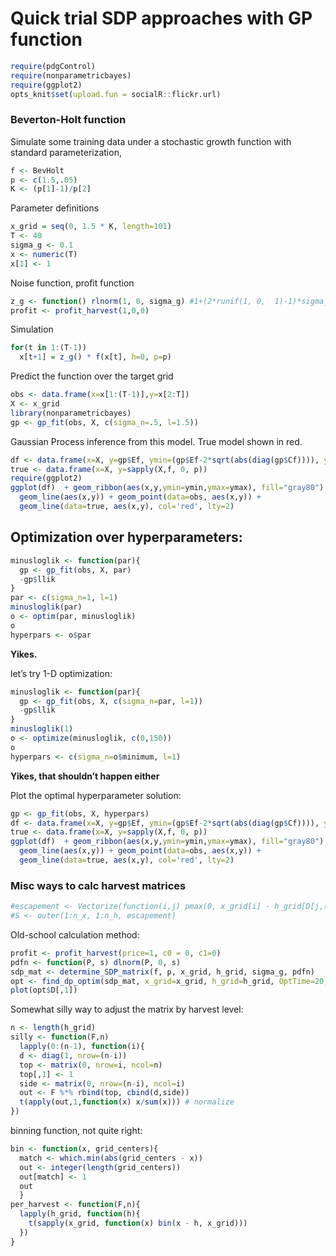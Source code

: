 Quick trial SDP approaches with GP function
==============================================

```r
require(pdgControl)
require(nonparametricbayes)
require(ggplot2)
opts_knit$set(upload.fun = socialR::flickr.url)
```


### Beverton-Holt function

Simulate some training data under a stochastic growth function with standard parameterization,


``` r
f <- BevHolt
p <- c(1.5,.05)
K <- (p[1]-1)/p[2] 
```



Parameter definitions

```r
x_grid = seq(0, 1.5 * K, length=101)
T <- 40
sigma_g <- 0.1
x <- numeric(T)
x[1] <- 1
```

Noise function, profit function
```r
z_g <- function() rlnorm(1, 0, sigma_g) #1+(2*runif(1, 0,  1)-1)*sigma_g #
profit <- profit_harvest(1,0,0)
```


Simulation 

```r
for(t in 1:(T-1))
  x[t+1] = z_g() * f(x[t], h=0, p=p)
```



Predict the function over the target grid

```r
obs <- data.frame(x=x[1:(T-1)],y=x[2:T])
X <- x_grid
library(nonparametricbayes)
gp <- gp_fit(obs, X, c(sigma_n=.5, l=1.5))
```

Gaussian Process inference from this model.  True model shown in red.  

```r
df <- data.frame(x=X, y=gp$Ef, ymin=(gp$Ef-2*sqrt(abs(diag(gp$Cf)))), ymax=(gp$Ef+2*sqrt(abs(diag(gp$Cf)))))
true <- data.frame(x=X, y=sapply(X,f, 0, p))
require(ggplot2)
ggplot(df)  + geom_ribbon(aes(x,y,ymin=ymin,ymax=ymax), fill="gray80") +
  geom_line(aes(x,y)) + geom_point(data=obs, aes(x,y)) +
  geom_line(data=true, aes(x,y), col='red', lty=2)
```



## Optimization over hyperparameters:


```r
minusloglik <- function(par){
  gp <- gp_fit(obs, X, par)
  -gp$llik
}
par <- c(sigma_n=1, l=1)
minusloglik(par)
o <- optim(par, minusloglik)
o
hyperpars <- o$par
```

**Yikes.**  

let's try 1-D optimization:


```r
minusloglik <- function(par){
  gp <- gp_fit(obs, X, c(sigma_n=par, l=1))
  -gp$llik
}
minusloglik(1)
o <- optimize(minusloglik, c(0,150))
o
hyperpars <- c(sigma_n=o$minimum, l=1)
```

**Yikes, that shouldn't happen either**


Plot the optimal hyperparameter solution:

```r
gp <- gp_fit(obs, X, hyperpars)
df <- data.frame(x=X, y=gp$Ef, ymin=(gp$Ef-2*sqrt(abs(diag(gp$Cf)))), ymax=(gp$Ef+2*sqrt(abs(diag(gp$Cf)))))
true <- data.frame(x=X, y=sapply(X,f, 0, p))
ggplot(df)  + geom_ribbon(aes(x,y,ymin=ymin,ymax=ymax), fill="gray80") +
  geom_line(aes(x,y)) + geom_point(data=obs, aes(x,y)) +
  geom_line(data=true, aes(x,y), col='red', lty=2)
```





### Misc ways to calc harvest matrices

```r
#escapement <- Vectorize(function(i,j) pmax(0, x_grid[i] - h_grid[D[j,(Tmax-t+1)]]))
#S <- outer(1:n_x, 1:n_h, escapement)
```

Old-school calculation method:


```r
profit <- profit_harvest(price=1, c0 = 0, c1=0)
pdfn <- function(P, s) dlnorm(P, 0, s)
sdp_mat <- determine_SDP_matrix(f, p, x_grid, h_grid, sigma_g, pdfn)
opt <- find_dp_optim(sdp_mat, x_grid=x_grid, h_grid=h_grid, OptTime=20, xT=0, profit=profit, delta=.05)
plot(opt$D[,1])
```




Somewhat silly way to adjust the matrix by harvest level:

```r
n <- length(h_grid)
silly <- function(F,n)
  lapply(0:(n-1), function(i){
  d <- diag(1, nrow=(n-i))
  top <- matrix(0, nrow=i, ncol=n)
  top[,1] <- 1
  side <- matrix(0, nrow=(n-i), ncol=i)
  out <- F %*% rbind(top, cbind(d,side))
  t(apply(out,1,function(x) x/sum(x))) # normalize
})
```



binning function, not quite right: 

```r
bin <- function(x, grid_centers){ 
  match <- which.min(abs(grid_centers - x)) 
  out <- integer(length(grid_centers))
  out[match] <- 1
  out
  }
per_harvest <- function(F,n){
  lapply(h_grid, function(h){
    t(sapply(x_grid, function(x) bin(x - h, x_grid)))
  })
}
```
